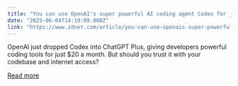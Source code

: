 ```yaml
---
title: "You can use OpenAI's super powerful AI coding agent Codex for just $20 now"
date: "2025-06-04T14:19:09.000Z"
link: "https://www.zdnet.com/article/you-can-use-openais-super-powerful-ai-coding-agent-codex-for-just-20-now/"
---
```


OpenAI just dropped Codex into ChatGPT Plus, giving developers powerful coding tools for just $20 a month. But should you trust it with your codebase and internet access?

[Read more](https://www.zdnet.com/article/you-can-use-openais-super-powerful-ai-coding-agent-codex-for-just-20-now/)
